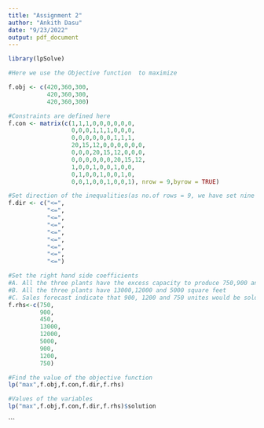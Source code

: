 ```yaml
---
title: "Assignment 2"
author: "Ankith Dasu"
date: "9/23/2022"
output: pdf_document
---
```


```r

library(lpSolve)
```



```r
#Here we use the Objective function  to maximize

f.obj <- c(420,360,300,
           420,360,300,
           420,360,300)
```


```r
#Constraints are defined here
f.con <- matrix(c(1,1,1,0,0,0,0,0,0,
                  0,0,0,1,1,1,0,0,0,
                  0,0,0,0,0,0,1,1,1,
                  20,15,12,0,0,0,0,0,0,
                  0,0,0,20,15,12,0,0,0,
                  0,0,0,0,0,0,20,15,12,
                  1,0,0,1,0,0,1,0,0,
                  0,1,0,0,1,0,0,1,0,
                  0,0,1,0,0,1,0,0,1), nrow = 9,byrow = TRUE)

```

```r
#Set direction of the inequalities(as no.of rows = 9, we have set nine inequalities)
f.dir <- c("<=",
           "<=",
           "<=",
           "<=",
           "<=",
           "<=",
           "<=",
           "<=",
           "<=")

```


```r
#Set the right hand side coefficients
#A. All the three plants have the excess capacity to produce 750,900 and 450 units per day
#B. All the three plants have 13000,12000 and 5000 square feet
#C. Sales forecast indicate that 900, 1200 and 750 unites would be sold per day by all the three plants
f.rhs<-c(750,
         900,
         450,
         13000,
         12000,
         5000,
         900,
         1200,
         750)
```

```r
#Find the value of the objective function
lp("max",f.obj,f.con,f.dir,f.rhs)
```


```r
#Values of the variables
lp("max",f.obj,f.con,f.dir,f.rhs)$solution
```


```



